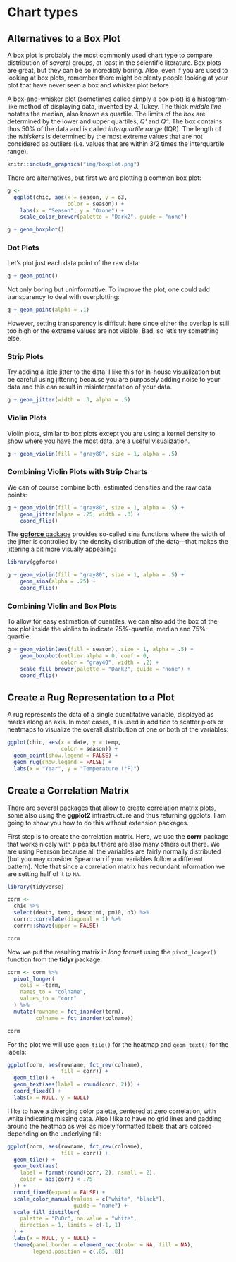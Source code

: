 # Chart types {#charts}

## Alternatives to a Box Plot

A box plot is probably the most commonly used chart type to compare distribution of several groups, at least in the scientific literature. Box plots are great, but they can be so incredibly boring. Also, even if you are used to looking at box plots, remember there might be plenty people looking at your plot that have never seen a box and whisker plot before.

A box-and-whisker plot (sometimes called simply a box plot) is a histogram-like method of displaying data, invented by J. Tukey.  The thick *middle line* notates the median, also known as quartile. The limits of the *box* are determined by the lower and upper quartiles, *Q¹* and *Q³*. The box contains thus 50% of the data and is called *interquartile range* (IQR). The length of the *whiskers* is determined by the most extreme values that are not considered as outliers (i.e. values that are within 3/2 times the interquartile range).

```r
knitr::include_graphics("img/boxplot.png")
```


There are alternatives, but first we are plotting a common box plot:

```r
g <-
  ggplot(chic, aes(x = season, y = o3,
                   color = season)) +
    labs(x = "Season", y = "Ozone") +
    scale_color_brewer(palette = "Dark2", guide = "none")

g + geom_boxplot()
```


### Dot Plots

Let's plot just each data point of the raw data:

```r
g + geom_point()
```

Not only boring but uninformative. To improve the plot, one could add transparency to deal with overplotting:

```r
g + geom_point(alpha = .1)
```

However, setting transparency is difficult here since either the overlap is still too high or the extreme values are not visible. Bad, so let's try something else.

### Strip Plots

Try adding a little jitter to the data. I like this for in-house visualization but be careful using jittering because you are purposely adding noise to your data and this can result in misinterpretation of your data.

```r
g + geom_jitter(width = .3, alpha = .5)
```

### Violin Plots

Violin plots, similar to box plots except you are using a kernel density to show where you have the most data, are a useful visualization.

```r
g + geom_violin(fill = "gray80", size = 1, alpha = .5)
```

### Combining Violin Plots with Strip Charts

We can of course combine both, estimated densities and the raw data points:

```r
g + geom_violin(fill = "gray80", size = 1, alpha = .5) +
    geom_jitter(alpha = .25, width = .3) +
    coord_flip()
```

The [**ggforce** package](https://ggforce.data-imaginist.com/) provides so-called sina functions where the width of the jitter is controlled by the density distribution of the data—that makes the jittering a bit more visually appealing:

```r
library(ggforce)

g + geom_violin(fill = "gray80", size = 1, alpha = .5) +
    geom_sina(alpha = .25) +
    coord_flip()
```

### Combining Violin and Box Plots

To allow for easy estimation of quantiles, we can also add the box of the box plot inside the violins to indicate 25%-quartile, median and 75%-quartile:

```r
g + geom_violin(aes(fill = season), size = 1, alpha = .5) +
    geom_boxplot(outlier.alpha = 0, coef = 0,
                 color = "gray40", width = .2) +
    scale_fill_brewer(palette = "Dark2", guide = "none") +
    coord_flip()
```


## Create a Rug Representation to a Plot

A rug represents the data of a single quantitative variable, displayed as marks along an axis. In most cases, it is used in addition to scatter plots or heatmaps to visualize the overall distribution of one or both of the variables:

```r
ggplot(chic, aes(x = date, y = temp,
                 color = season)) +
  geom_point(show.legend = FALSE) +
  geom_rug(show.legend = FALSE) +
  labs(x = "Year", y = "Temperature (°F)")
```


## Create a Correlation Matrix

There are several packages that allow to create correlation matrix plots, some also using the **ggplot2** infrastructure and thus returning ggplots. I am going to show you how to do this without extension packages.

First step is to create the correlation matrix. Here, we use the **corrr** package that works nicely with pipes but there are also many others out there. We are using Pearson because all the variables are fairly normally distributed (but you may consider Spearman if your variables follow a different pattern). Note that since a correlation matrix has redundant information we are setting half of it to `NA`.

```r
library(tidyverse)

corm <-
  chic %>%
  select(death, temp, dewpoint, pm10, o3) %>%
  corrr::correlate(diagonal = 1) %>%
  corrr::shave(upper = FALSE)

corm
```

Now we put the resulting matrix in *long* format using the `pivot_longer()` function from the **tidyr** package:

```r
corm <- corm %>%
  pivot_longer(
    cols = -term,
    names_to = "colname",
    values_to = "corr"
  ) %>%
  mutate(rowname = fct_inorder(term),
         colname = fct_inorder(colname))

corm
```

For the plot we will use `geom_tile()` for the heatmap and `geom_text()` for the labels:
 
```r
ggplot(corm, aes(rowname, fct_rev(colname),
                 fill = corr)) +
  geom_tile() +
  geom_text(aes(label = round(corr, 2))) +
  coord_fixed() +
  labs(x = NULL, y = NULL)
```

I like to have a diverging color palette, centered at zero correlation, with white indicating missing data. Also I like to have no grid lines and padding around the heatmap as well as nicely formatted labels that are colored depending on the underlying fill:

```r
ggplot(corm, aes(rowname, fct_rev(colname),
                 fill = corr)) +
  geom_tile() +
  geom_text(aes(
    label = format(round(corr, 2), nsmall = 2),
    color = abs(corr) < .75
  )) +
  coord_fixed(expand = FALSE) +
  scale_color_manual(values = c("white", "black"),
                     guide = "none") +
  scale_fill_distiller(
    palette = "PuOr", na.value = "white",
    direction = 1, limits = c(-1, 1)
  ) +
  labs(x = NULL, y = NULL) +
  theme(panel.border = element_rect(color = NA, fill = NA),
        legend.position = c(.85, .8))
```
